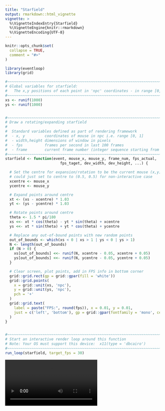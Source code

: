 ```yaml
---
title: "Starfield"
output: rmarkdown::html_vignette
vignette: >
  %\VignetteIndexEntry{Starfield}
  %\VignetteEngine{knitr::rmarkdown}
  %\VignetteEncoding{UTF-8}
---
```


```r
knitr::opts_chunk$set(
  collapse = TRUE,
  comment = "#>"
)
```

```r
library(eventloop)
library(grid)

#~~~~~~~~~~~~~~~~~~~~~~~~~~~~~~~~~~~~~~~~~~~~~~~~~~~~~~~~~~~~~~~~~~~~~~~~~~~~~
# Global variables for starfield:
#   The x,y positions of each point in 'npc' coordinates - in range [0, 1]
#~~~~~~~~~~~~~~~~~~~~~~~~~~~~~~~~~~~~~~~~~~~~~~~~~~~~~~~~~~~~~~~~~~~~~~~~~~~~~
xs <- runif(1000)
ys <- runif(1000)


#~~~~~~~~~~~~~~~~~~~~~~~~~~~~~~~~~~~~~~~~~~~~~~~~~~~~~~~~~~~~~~~~~~~~~~~~~~~~~
# Draw a rotating/expanding starfield
#
#  Standard variables defined as part of rendering framework
#  - x, y         coordinates of mouse in npc i.e. range [0, 1]
#  - width,height dimensions of window in pixels
#  - fps          frames per second in last 100 frames
#  - frame        current frame number (integer sequence starting from 1)
#~~~~~~~~~~~~~~~~~~~~~~~~~~~~~~~~~~~~~~~~~~~~~~~~~~~~~~~~~~~~~~~~~~~~~~~~~~~~~
starfield <- function(event, mouse_x, mouse_y, frame_num, fps_actual,
                         fps_taget, dev_width, dev_height, ...) {

  # Set the centre for expansion/rotation to be the current mouse (x,y)
  # could just set to centre to (0.5, 0.5) for non-interactive case
  xcentre <- mouse_x
  ycentre <- mouse_y

  # Expand points around centre
  xt <- (xs - xcentre) * 1.03
  yt <- (ys - ycentre) * 1.03

  # Rotate points around centre
  theta <- 1.5 * pi/180
  xs <<- xt * cos(theta) - yt * sin(theta) + xcentre
  ys <<- xt * sin(theta) + yt * cos(theta) + ycentre

  # Replace any out-of-bound points with new random points
  out_of_bounds <- which(xs < 0 | xs > 1 | ys < 0 | ys > 1)
  N <- length(out_of_bounds)
  if (N > 0) {
    xs[out_of_bounds] <<- runif(N, xcentre - 0.05, xcentre + 0.05)
    ys[out_of_bounds] <<- runif(N, ycentre - 0.05, ycentre + 0.05)
  }

  # Clear screen, plot points, add in FPS info in bottom corner
  grid::grid.rect(gp = grid::gpar(fill = 'white'))
  grid::grid.points(
    x = grid::unit(xs, 'npc'),
    y = grid::unit(ys, 'npc'),
    pch = '+'
  )
  grid::grid.text(
    label = paste("FPS:", round(fps)), x = 0.01, y = 0.01,
    just = c('left', 'bottom'), gp = grid::gpar(fontfamily = 'mono', cex = 2)
  )
}


#~~~~~~~~~~~~~~~~~~~~~~~~~~~~~~~~~~~~~~~~~~~~~~~~~~~~~~~~~~~~~~~~~~~~~~~~~~~~~
# Start an interactive render loop around this function
# Note: Your OS must support this device:  x11(type = 'dbcairo')
#~~~~~~~~~~~~~~~~~~~~~~~~~~~~~~~~~~~~~~~~~~~~~~~~~~~~~~~~~~~~~~~~~~~~~~~~~~~~~
run_loop(starfield, target_fps = 30)
```



<video controls>
  <source src="images/starfield.mp4" type="video/mp4">
  Your browser does not support the video tag.
</video> 
